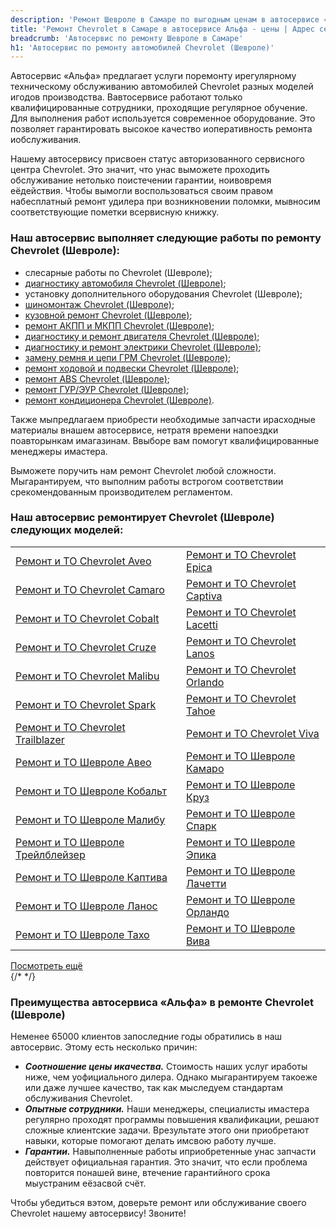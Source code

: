 ```yaml
---
description: 'Ремонт Шевроле в Самаре по выгодным ценам в автосервисе «Альфа». Приглашаем всех владельцев Chevrolet на техническое обслуживание!'
title: 'Ремонт Chevrolet в Самаре в автосервисе Альфа - цены | Адрес сервиса Шевроле'
breadcrumb: 'Автосервис по ремонту Шевроле в Самаре'
h1: 'Автосервис по ремонту автомобилей Chevrolet (Шевроле)'
---
```

<p>
	 Автосервис «Альфа» предлагает услуги поремонту ирегулярному техническому обслуживанию автомобилей Chevrolet разных моделей игодов производства. Вавтосервисе работают только квалифицированные сотрудники, проходящие регулярное обучение. Для выполнения работ используется современное оборудование. Это позволяет гарантировать высокое качество иоперативность ремонта иобслуживания.
</p>
<p>
	 Нашему автосервису присвоен статус авторизованного сервисного центра Chevrolet. Это значит, что унас выможете проходить обслуживание нетолько поистечении гарантии, ноивовремя еёдействия. Чтобы вымогли воспользоваться своим правом набесплатный ремонт удилера при возникновении поломки, мывносим соответствующие пометки всервисную книжку.
</p>
<div>
	<h3>Наш автосервис выполняет следующие работы по ремонту Chevrolet (Шевроле):</h3>
</div>
<div>
	<ul>
		<li>слесарные работы по Chevrolet (Шевроле);</li>
		<li><a href="/remont/chevrolet/kompyuternaya-diagnostika/">диагностику автомобиля Chevrolet (Шевроле)</a>;</li>
		<li>установку дополнительного оборудования Chevrolet (Шевроле);</li>
		<li><a href="/remont/chevrolet/shinomontazh/">шиномонтаж Chevrolet (Шевроле)</a>;</li>
		<li><a href="/remont/chevrolet/kuzovnoj-remont-i-pokraska-avtomobilya/">кузовной ремонт Chevrolet (Шевроле)</a>;</li>
		<li><a href="/remont/chevrolet/remont-akpp-i-mkpp/">ремонт АКПП и МКПП Chevrolet (Шевроле)</a>;</li>
		<li><a href="/remont/chevrolet/diagnostika-i-remont-dvigatelya/">диагностику и ремонт двигателя Chevrolet (Шевроле)</a>;</li>
		<li><a href="/remont/chevrolet/diagnostika-i-ustranenie-problem-v-rabote-ehlektricheskoj-sistemy/">диагностику и ремонт электрики Chevrolet (Шевроле)</a>;</li>
		<li><a href="/remont/chevrolet/zamena-remnya-i-cepi-grm/">замену ремня и цепи ГРМ Chevrolet (Шевроле)</a>;</li>
		<li><a href="/remont/chevrolet/zamena-i-remont-hodovoj-chasti-i-podveski/">ремонт ходовой и подвески Chevrolet (Шевроле)</a>;</li>
		<li><a href="/remont/chevrolet/diagnostika-i-remont-abs/">ремонт ABS Chevrolet (Шевроле)</a>;</li>
		<li><a href="/remont/chevrolet/diagnostika-i-ustranenie-neispravnostej-v-rabote-gur-i-ehur/">ремонт ГУР/ЭУР Chevrolet (Шевроле)</a>;</li>
		<li><a href="/remont/chevrolet/diagnostika-i-remont-avtomobilnyh-kondicionerov/">ремонт кондиционера Chevrolet (Шевроле)</a>.</li>
	</ul>
</div>
<p>
	 Также мыпредлагаем приобрести необходимые запчасти ирасходные материалы внашем автосервисе, нетратя времени напоездки поавторынкам имагазинам. Ввыборе вам помогут квалифицированные менеджеры имастера.
</p>
<p>
	 Выможете поручить нам ремонт Chevrolet любой сложности. Мыгарантируем, что выполним работы встрогом соответствии срекомендованным производителем регламентом.
</p>
<div>
	<h3>Наш автосервис ремонтирует Chevrolet (Шевроле) следующих моделей:</h3>
</div>
<div>
	<table>
	<tbody>
	<tr>
		<td>
 <a href="/remont/to/aveo/">Ремонт и ТО Chevrolet Aveo</a>
		</td>
		<td>
 <a href="/remont/to/epica/">Ремонт и ТО Chevrolet Epica</a>
		</td>
	</tr>
	<tr>
		<td>
 <a href="/remont/to/camaro/">Ремонт и ТО Chevrolet Camaro</a>
		</td>
		<td>
 <a href="/remont/to/captiva/">Ремонт и ТО Chevrolet Captiva</a>
		</td>
	</tr>
	<tr>
		<td>
 <a href="/remont/to/cobalt/">Ремонт и ТО Chevrolet Cobalt</a>
		</td>
		<td>
 <a href="/remont/to/lacetti/">Ремонт и ТО Chevrolet Lacetti</a>
		</td>
	</tr>
	<tr>
		<td>
 <a href="/remont/to/cruze/">Ремонт и ТО Chevrolet Cruze</a>
		</td>
		<td>
 <a href="/remont/to/lanos/">Ремонт и ТО Chevrolet Lanos</a>
		</td>
	</tr>
	<tr>
		<td>
 <a href="/remont/to/malibu/">Ремонт и ТО Chevrolet Malibu</a>
		</td>
		<td>
 <a href="/remont/to/orlando/">Ремонт и ТО Chevrolet Orlando</a>
		</td>
	</tr>
	<tr>
		<td>
 <a href="/remont/to/spark/">Ремонт и ТО Chevrolet Spark</a>
		</td>
		<td>
 <a href="/remont/to/tahoe/">Ремонт и ТО Chevrolet Tahoe</a>
		</td>
	</tr>
	<tr>
		<td>
 <a href="/remont/to/trailblazer/">Ремонт и ТО Chevrolet Trailblazer</a>
		</td>
		<td>
 <a href="/remont/to/viva/">Ремонт и ТО Chevrolet Viva</a>
		</td>
	</tr>
	<tr>
		<td>
 <a href="/remont/to/aveo/">Ремонт и ТО Шевроле Авео</a>
		</td>
		<td>
 <a href="/remont/to/camaro/">Ремонт и ТО Шевроле Камаро</a>
		</td>
	</tr>
	<tr>
		<td>
 <a href="/remont/to/cobalt/">Ремонт и ТО Шевроле Кобальт</a>
		</td>
		<td>
 <a href="/remont/to/cruze/">Ремонт и ТО Шевроле Круз</a>
		</td>
	</tr>
	<tr>
		<td>
 <a href="/remont/to/malibu/">Ремонт и ТО Шевроле Малибу</a>
		</td>
		<td>
 <a href="/remont/to/spark/">Ремонт и ТО Шевроле Спарк</a>
		</td>
	</tr>
	<tr>
		<td>
 <a href="/remont/to/trailblazer/">Ремонт и ТО Шевроле Трейлблейзер</a>
		</td>
		<td>
 <a href="/remont/to/epica/">Ремонт и ТО Шевроле Эпика</a>
		</td>
	</tr>
	<tr>
		<td>
 <a href="/remont/to/captiva/">Ремонт и ТО Шевроле Каптива</a>
		</td>
		<td>
 <a href="/remont/to/lacetti/">Ремонт и ТО Шевроле Лачетти</a>
		</td>
	</tr>
	<tr>
		<td>
 <a href="/remont/to/lanos/">Ремонт и ТО Шевроле Ланос</a>
		</td>
		<td>
 <a href="/remont/to/orlando/">Ремонт и ТО Шевроле Орландо</a>
		</td>
	</tr>
	<tr>
		<td>
 <a href="/remont/to/tahoe/">Ремонт и ТО Шевроле Тахо</a>
		</td>
		<td>
 <a href="/remont/to/viva/">Ремонт и ТО Шевроле Вива</a>
		</td>
	</tr>
	</tbody>
	</table>
		<div>
<a href="#">Посмотреть ещё</a>
</div>
{/* <script>
	  if (document.getElementsByClassName('someClass').length > 7 ) {
      document.getElementById("containers").style.display = "block";
    }
	</script> */}
</div>
<div>
	<h3>Преимущества автосервиса «Альфа» в ремонте Chevrolet (Шевроле)</h3>
</div>
<p>
	 Неменее 65000 клиентов запоследние годы обратились в наш автосервис. Этому есть несколько причин:
</p>
<div>
	<ul>
		<li><em><strong>Соотношение цены икачества.</strong></em> Стоимость наших услуг иработы ниже, чем уофициального дилера. Однако мыгарантируем такоеже или даже лучшее качество, так как мыследуем стандартам обслуживания Chevrolet.</li>
		<li><em><strong>Опытные сотрудники.</strong></em> Наши менеджеры, специалисты имастера регулярно проходят программы повышения квалификации, решают сложные клиентские задачи. Врезультате этого они приобретают навыки, которые помогают делать имсвою работу лучше.</li>
		<li><em><strong>Гарантии.</strong></em> Навыполненные работы иприобретенные унас запчасти действует официальная гарантия. Это значит, что если проблема повторится понашей вине, втечение гарантийного срока мыустраним еёзасвой счёт. </li>
	</ul>
</div>
<p>
	 Чтобы убедиться вэтом, доверьте ремонт или обслуживание своего Chevrolet нашему автосервису! Звоните!
</p>